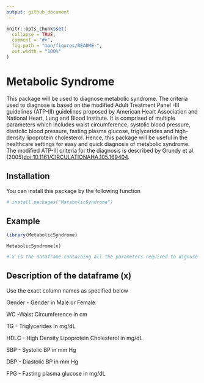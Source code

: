```yaml
---
output: github_document
---
```


<!-- README.md is generated from README.Rmd. Please edit that file -->

```r
knitr::opts_chunk$set(
  collapse = TRUE,
  comment = "#>",
  fig.path = "man/figures/README-",
  out.width = "100%"
)
```

# Metabolic Syndrome 

<!-- badges: start -->
<!-- badges: end -->

This package will be used to diagnose metabolic syndrome. The criteria used to diagnose is based on the modified Adult Treatment Panel -III guidelines (ATP-III) guidelines proposed by American Heart Association and National Heart, Lung and Blood Institute. It is comprised of multiple parameters which includes waist circumference, systolic blood pressure, diastolic blood pressure, fasting plasma glucose, triglycerides and high-density lipoprotein cholesterol. Hence, this package will be useful in the healthcare settings for easy and quick diagnosis of metabolic syndrome. The modified ATP-III criteria for the diagnosis is described by Grundy et al.(2005)<doi:10.1161/CIRCULATIONAHA.105.169404>.

## Installation

You can install this package by the following function

``` r
# install.packages("MetabolicSyndrome")
```

## Example


```r
library(MetabolicSyndrome)
```



```
MetabolicSyndrome(x)
```

```r
# x is the dataframe containing all the parameters required to dignose metabolic syndrome.
```

## Description of the dataframe (x)

Use the exact column names as specified below

Gender - Gender in Male or Female

WC -Waist Circumference in cm

TG - Triglycerides in mg/dL

HDLC - High Density Lipoprotein Cholesterol in mg/dL

SBP - Systolic BP in mm Hg

DBP - Diastolic BP in mm Hg

FPG - Fasting plasma glucose in mg/dL

